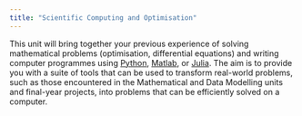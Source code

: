 ```yaml
---
title: "Scientific Computing and Optimisation"
---
```


This unit will bring together your previous experience of solving mathematical problems (optimisation, differential equations) and writing computer programmes using [Python](https://www.python.org/), [Matlab](https://uk.mathworks.com/products/matlab.html), or [Julia](https://julialang.org/). The aim is to provide you with a suite of tools that can be used to transform real-world problems, such as those encountered in the Mathematical and Data Modelling units and final-year projects, into problems that can be efficiently solved on a computer.
